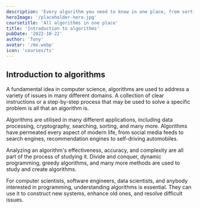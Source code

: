 ```yaml
---
description: 'Every algorithm you need to know in one place, from sorting to searching and more'
heroImage: '/placeholder-hero.jpg'
coursetitle: 'All algorithms in one place'
title: 'Introduction to algorithms'
pubDate: '2022-10-22'
author: 'Tony'
avatar: '/me.webp'
icon: 'courses/ts'
---
```


## Introduction to algorithms
A fundamental idea in computer science, algorithms are used to address a variety of issues in many different domains. A collection of clear instructions or a step-by-step process that may be used to solve a specific problem is all that an algorithm is.

Algorithms are utilised in many different applications, including data processing, cryptography, searching, sorting, and many more. Algorithms have permeated every aspect of modern life, from social media feeds to search engines, recommendation engines to self-driving automobiles.

Analyzing an algorithm's effectiveness, accuracy, and complexity are all part of the process of studying it. Divide and conquer, dynamic programming, greedy algorithms, and many more methods are used to study and create algorithms.

For computer scientists, software engineers, data scientists, and anybody interested in programming, understanding algorithms is essential. They can use it to construct new systems, enhance old ones, and resolve difficult issues.